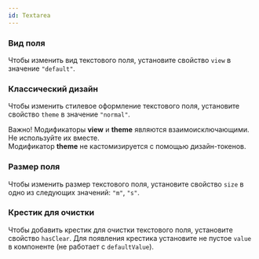 ```yaml
---
id: Textarea
---
```



### Вид поля

Чтобы изменить вид текстового поля, установите свойство `view` в значение `"default"`.

<Example
    component={TextareaView}
    source={textareaViewSource}
/>

### Классический дизайн

Чтобы изменить стилевое оформление текстового поля, установите свойство `theme` в значение `"normal"`.

<Disclaimer>
    <p>
    Важно! Модификаторы <b>view</b> и <b>theme</b> являются взаимоисключающими. Не используйте их вместе. <br />
    Модификатор <b>theme</b>  не кастомизируется с помощью дизайн-токенов.
    </p>
</Disclaimer>

<Example
    component={TextareaTheme}
    source={textareaThemeSource}
/>

### Размер поля

Чтобы изменить размер текстового поля, установите свойство `size` в одно из следующих значений: `"m"`, `"s"`.

<Example
    component={TextareaSize}
    source={textareaSizeSource}
/>

### Крестик для очистки

Чтобы добавить крестик для очистки текстового поля, установите свойство `hasClear`.
Для появления крестика установите не пустое `value` в компоненте (не работает с `defaultValue`).

<Example
    component={TextareaHasClear}
    source={textareaHasClearSource}
/>
